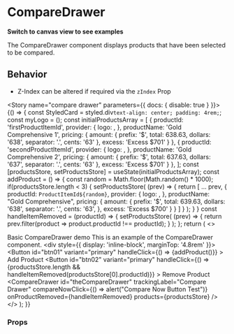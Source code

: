 
<Meta title="Components/CompareDrawer" component={CompareDrawer} />

# CompareDrawer

**Switch to canvas view to see examples**

The CompareDrawer component displays products that have been selected to be compared.

## Behavior
* Z-Index can be altered if required via the `zIndex` Prop


<Story name="compare drawer" parameters={{ docs: { disable: true } }}>
  {() => {
    const StyledCard = styled.div`
      text-align: center;
      padding: 4rem;
    `;
    const myLogo = (<Picture src={originLogo} />);
    const initialProductsArray = [
      {
        productId: 'firstProductItemId',
        provider: {
          logo: <Picture src={originLogo} />,
        },
        productName: 'Gold Comprehensive 1',
        pricing: {
          amount: {
            prefix: '$',
            total: 638.63,
            dollars: '638',
            separator: '.',
            cents: '63'
          },
          excess: 'Excess $701'
        }
      },
      {
        productId: 'secondProductItemId',
        provider: {
          logo: <Picture src={originLogo} />,
        },
        productName: 'Gold Comprehensive 2',
        pricing: {
          amount: {
            prefix: '$',
            total: 637.63,
            dollars: '637',
            separator: '.',
            cents: '63'
          },
          excess: 'Excess $701'
        }
      },
    ];
    const [productsStore, setProductsStore] = useState(initialProductsArray);
    const addProduct = () => {
      const random = Math.floor(Math.random() * 1000);
      if(productsStore.length < 3) {
        setProductsStore(
          (prev) => {
            return [
              ... prev,
              {
                productId: `ProductItemId${random}`,
                provider: {
                  logo: <Picture src={originLogo} />,
                },
                productName: "Gold Comprehensive",
                pricing: {
                  amount: {
                    prefix: '$',
                    total: 639.63,
                    dollars: '638',
                    separator: '.',
                    cents: '63',
                  },
                  excess: 'Excess $700'
                }
              }
            ]
          }
        );
      }
    }
    const handleItemRemoved = (productId) => {
      setProductsStore(
        (prev) => {
          return prev.filter(product => product.productId !== productId);
        }
      );
    };
    return (
      <>
        <div>
          <Row className="row-view">
            <Column cols={12} valign="center">
              <StyledCard>
                <Typography variant="h4">Basic CompareDrawer demo</Typography>
                <Typography variant="body1">This is an example of the CompareDrawer component.</Typography>
                <div style={{ display: 'inline-block', marginTop: '4.8rem' }}>
                  <Button
                    id="btn01"
                    variant="primary"
                    handleClick={() => {addProduct()}}
                  >
                    Add Product
                  </Button>
                  <Button
                    id="btn02"
                    variant="primary"
                    handleClick={() => {productsStore.length && handleItemRemoved(productsStore[0].productId)}}
                  >
                    Remove Product
                  </Button>
                </div>
              </StyledCard>
            </Column>
          </Row>
        </div>
        <CompareDrawer
          id="theCompareDrawer"
          trackingLabel="Compare Drawer"
          compareNowClick={() => alert("Compare Now Button Test")}
          onProductRemoved={handleItemRemoved}
          products={productsStore}
        />
      </>
    );
  }}
</Story>

### Props
<Props of={CompareDrawer} />
